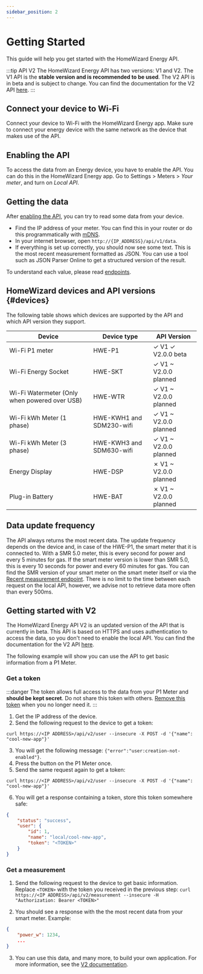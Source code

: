 ```yaml
---
sidebar_position: 2
---
```



# Getting Started

This guide will help you get started with the HomeWizard Energy API.

:::tip API V2
The HomeWizard Energy API has two versions: V1 and V2. The V1 API is the **stable version and is recommended to be used**. The V2 API is in beta and is subject to change. You can find the documentation for the V2 API [here](/docs/v2).
:::

## Connect your device to Wi-Fi

Connect your device to Wi-Fi with the <Link href="https://www.homewizard.nl/energy">HomeWizard Energy app</Link>. Make sure to connect your energy device with the same network as the device that makes use of the API.

## Enabling the API

To access the data from an Energy device, you have to enable the API. You can do this in the <Link href="https://www.homewizard.nl/energy">HomeWizard Energy app</Link>. Go to Settings > Meters > _Your meter_, and turn on _Local API_.

## Getting the data

After [enabling the API](#enabling-the-api), you can try to read some data from your device.

-   Find the IP address of your meter. You can find this in your router or do this programmatically with [mDNS](/docs/discovery).
-   In your internet browser, open `http://{IP_ADDRESS}/api/v1/data`.
-   If everything is set up correctly, you should now see some text. This is the most recent measurement formatted as <Link to="https://en.wikipedia.org/wiki/JSON">JSON</Link>. You can use a tool such as <Link to="http://json.parser.online.fr">JSON Parser Online</Link> to get a structured version of the result.

To understand each value, please read [endpoints](/docs/category/endpoints/).

## HomeWizard devices and API versions {#devices}

The following table shows which devices are supported by the API and which API version they support.

| Device                                        | Device type              | API Version                                                                                                                       |
| --------------------------------------------- | ------------------------ | --------------------------------------------------------------------------------------------------------------------------------- |
| Wi-Fi P1 meter                                | HWE-P1                   | <Badge color='hw-green'>✓ V1</Badge> <Badge color='hw-green'>✓ V2.0.0 <BadgeDetail href="/docs/v2">beta</BadgeDetail></Badge>     |
| Wi-Fi Energy Socket                           | HWE-SKT                  | <Badge color='hw-green'>✓ V1</Badge> <Badge color='hw-orange'>~ V2.0.0 <BadgeDetail href="/docs/v2">planned</BadgeDetail></Badge> |
| Wi-Fi Watermeter (Only when powered over USB) | HWE-WTR                  | <Badge color='hw-green'>✓ V1</Badge> <Badge color='hw-orange'>~ V2.0.0 <BadgeDetail href="/docs/v2">planned</BadgeDetail></Badge> |
| Wi-Fi kWh Meter (1 phase)                     | HWE-KWH1 and SDM230-wifi | <Badge color='hw-green'>✓ V1</Badge> <Badge color='hw-orange'>~ V2.0.0 <BadgeDetail href="/docs/v2">planned</BadgeDetail></Badge> |
| Wi-Fi kWh Meter (3 phase)                     | HWE-KWH3 and SDM630-wifi | <Badge color='hw-green'>✓ V1</Badge> <Badge color='hw-orange'>~ V2.0.0 <BadgeDetail href="/docs/v2">planned</BadgeDetail></Badge> |
| Energy Display                                | HWE-DSP                  | <Badge color='hw-red'>✗ V1</Badge> <Badge color='hw-orange'>~ V2.0.0 <BadgeDetail href="/docs/v2">planned</BadgeDetail></Badge>   |
| Plug-in Battery                               | HWE-BAT                  | <Badge color='hw-red'>✗ V1</Badge> <Badge color='hw-orange'>~ V2.0.0 <BadgeDetail href="/docs/v2">planned</BadgeDetail></Badge>   |

## Data update frequency

The API always returns the most recent data. The update frequency depends on the device and, in case of the HWE-P1, the smart meter that it is connected to. With a SMR 5.0 meter, this is every second for power and every 5 minutes for gas. If the smart meter version is lower than SMR 5.0, this is every 10 seconds for power and every 60 minutes for gas. You can find the SMR version of your smart meter on the smart meter itself or via the [Recent measurement endpoint](/docs/endpoints/api-v1-data). There is no limit to the time between each request on the local API, however, we advise not to retrieve data more often than every 500ms.

## Getting started with V2

<PreliminaryWarning />

The HomeWizard Energy API V2 is an updated version of the API that is currently in beta. This API is based on HTTPS and uses authentication to access the data, so you don't need to enable the local API. You can find the documentation for the V2 API [here](/docs/v2).

The following example will show you can use the API to get basic information from a P1 Meter.

### Get a token

:::danger
The token allows full access to the data from your P1 Meter and **should be kept secret**. Do not share this token with others. [Remove this token](/docs/V2/authentication#delete-user) when you no longer need it.
:::

1. Get the IP address of the device.
2. Send the following request to the device to get a token:

`curl https://<IP ADDRESS>/api/v2/user --insecure -X POST -d '{"name": "cool-new-app"}'`

3. You will get the following message: `{"error":"user:creation-not-enabled"}`.
4. Press the button on the P1 Meter once.
5. Send the same request again to get a token:

`curl https://<IP ADDRESS>/api/v2/user --insecure -X POST -d '{"name": "cool-new-app"}'`

6. You will get a response containing a token, store this token somewhere safe:

```json
{
    "status": "success",
    "user": {
        "id": 1,
        "name": "local/cool-new-app",
        "token": "<TOKEN>"
    }
}
```

### Get a measurement

1. Send the following request to the device to get basic information. Replace `<TOKEN>` with the token you received in the previous step: `curl https://<IP ADDRESS>/api/v2/measurement --insecure -H "Authorization: Bearer <TOKEN>"`

2. You should see a response with the the most recent data from your smart meter. Example:

```json
{
    "power_w": 1234,
    ...
}
```

3. You can use this data, and many more, to build your own application. For more information, see the [V2 documentation](/docs/v2).

